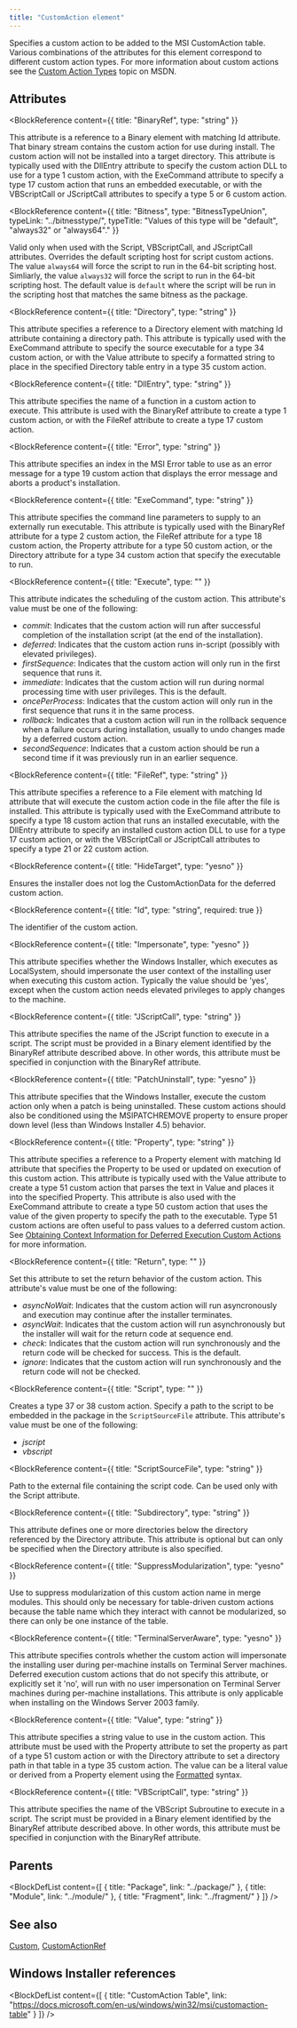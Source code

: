 ```yaml
---
title: "CustomAction element"
---
```



Specifies a custom action to be added to the MSI CustomAction table. Various combinations of the attributes for this element
 correspond to different custom action types. For more information about custom actions see the [
        Custom Action Types](https://learn.microsoft.com/en-us/windows/win32/msi/summary-list-of-all-custom-action-types) topic on MSDN.


## Attributes

<BlockWrapper>

  <BlockReference
    content={{
      title: "BinaryRef",
      type: "string"
    }}
  >
  This attribute is a reference to a Binary element with matching Id attribute. That binary stream contains
   the custom action for use during install. The custom action will not be installed into a target directory. This attribute is
   typically used with the DllEntry attribute to specify the custom action DLL to use for a type 1 custom action, with the ExeCommand
   attribute to specify a type 17 custom action that runs an embedded executable, or with the VBScriptCall or JScriptCall attributes
   to specify a type 5 or 6 custom action.
  </BlockReference>

  <BlockReference
    content={{
      title: "Bitness",
      type: "BitnessTypeUnion",
      typeLink: "../bitnesstype/",
      typeTitle: "Values of this type will be \"default\", \"always32\" or \"always64\"."
    }}
  >
  Valid only when used with the Script, VBScriptCall, and JScriptCall attributes.
   Overrides the default scripting host for script custom actions. The value `always64` will force the
   script to run in the 64-bit scripting host. Simliarly, the value `always32` will force the script
   to run in the 64-bit scripting host.
   The default value is `default` where the script will be run in the scripting host that matches the
   same bitness as the package.
  </BlockReference>

  <BlockReference
    content={{
      title: "Directory",
      type: "string"
    }}
  >
  This attribute specifies a reference to a Directory element with matching Id attribute containing a directory path.
   This attribute is typically used with the ExeCommand attribute to specify the source executable for a type 34
   custom action, or with the Value attribute to specify a formatted string to place in the specified Directory
   table entry in a type 35 custom action.
  </BlockReference>

  <BlockReference
    content={{
      title: "DllEntry",
      type: "string"
    }}
  >
  This attribute specifies the name of a function in a custom action to execute.
   This attribute is used with the BinaryRef attribute to create a type 1 custom
   action, or with the FileRef attribute to create a type 17 custom action.
  </BlockReference>

  <BlockReference
    content={{
      title: "Error",
      type: "string"
    }}
  >
  This attribute specifies an index in the MSI Error table to use as an error message for a
   type 19 custom action that displays the error message and aborts a product's installation.
  </BlockReference>

  <BlockReference
    content={{
      title: "ExeCommand",
      type: "string"
    }}
  >
  This attribute specifies the command line parameters to supply to an externally
   run executable. This attribute is typically used with the BinaryRef attribute for a type 2 custom action,
   the FileRef attribute for a type 18 custom action, the Property attribute for a type 50 custom action,
   or the Directory attribute for a type 34 custom action that specify the executable to run.
  </BlockReference>

  <BlockReference
    content={{
      title: "Execute",
      type: ""
    }}
  >
  This attribute indicates the scheduling of the custom action. This attribute's value must be one of the following:
  - *commit*: Indicates that the custom action will run after successful completion of the installation script (at the end of the installation).
  - *deferred*: Indicates that the custom action runs in-script (possibly with elevated privileges).
  - *firstSequence*: Indicates that the custom action will only run in the first sequence that runs it.
  - *immediate*: Indicates that the custom action will run during normal processing time with user privileges. This is the default.
  - *oncePerProcess*: Indicates that the custom action will only run in the first sequence that runs it in the same process.
  - *rollback*: Indicates that a custom action will run in the rollback sequence when a failure
     occurs during installation, usually to undo changes made by a deferred custom action.
  - *secondSequence*: Indicates that a custom action should be run a second time if it was previously run in an earlier sequence.
  </BlockReference>

  <BlockReference
    content={{
      title: "FileRef",
      type: "string"
    }}
  >
  This attribute specifies a reference to a File element with matching Id attribute that
   will execute the custom action code in the file after the file is installed. This
   attribute is typically used with the ExeCommand attribute to specify a type 18 custom action
   that runs an installed executable, with the DllEntry attribute to specify an installed custom
   action DLL to use for a type 17 custom action, or with the VBScriptCall or JScriptCall
   attributes to specify a type 21 or 22 custom action.
  </BlockReference>

  <BlockReference
    content={{
      title: "HideTarget",
      type: "yesno"
    }}
  >
  Ensures the installer does not log the CustomActionData for the deferred custom action.
  </BlockReference>

  <BlockReference
    content={{
      title: "Id",
      type: "string",
      required: true
    }}
  >
  The identifier of the custom action.
  </BlockReference>

  <BlockReference
    content={{
      title: "Impersonate",
      type: "yesno"
    }}
  >
  This attribute specifies whether the Windows Installer, which executes as LocalSystem,
   should impersonate the user context of the installing user when executing this custom action.
   Typically the value should be 'yes', except when the custom action needs elevated privileges
   to apply changes to the machine.
  </BlockReference>

  <BlockReference
    content={{
      title: "JScriptCall",
      type: "string"
    }}
  >
  This attribute specifies the name of the JScript function to execute in a script. The script must be
   provided in a Binary element identified by the BinaryRef attribute described above. In other words, this
   attribute must be specified in conjunction with the BinaryRef attribute.
  </BlockReference>

  <BlockReference
    content={{
      title: "PatchUninstall",
      type: "yesno"
    }}
  >
  This attribute specifies that the Windows Installer, execute the custom action only when
   a patch is being uninstalled. These custom actions should also be conditioned using the
   MSIPATCHREMOVE property to ensure proper down level (less than Windows Installer 4.5)
   behavior.
  </BlockReference>

  <BlockReference
    content={{
      title: "Property",
      type: "string"
    }}
  >
  This attribute specifies a reference to a Property element with matching Id attribute that specifies the Property
   to be used or updated on execution of this custom action. This attribute is
   typically used with the Value attribute to create a type 51 custom action that parses
   the text in Value and places it into the specified Property. This attribute is also used with
   the ExeCommand attribute to create a type 50 custom action that uses the value of the
   given property to specify the path to the executable. Type 51 custom actions are often useful to
   pass values to a deferred custom action.
   See [
            Obtaining Context Information for Deferred Execution Custom Actions](https://learn.microsoft.com/en-us/windows/win32/msi/obtaining-context-information-for-deferred-execution-custom-actions) for more information.
  </BlockReference>

  <BlockReference
    content={{
      title: "Return",
      type: ""
    }}
  >
  Set this attribute to set the return behavior of the custom action. This attribute's value must be one of the following:
  - *asyncNoWait*: Indicates that the custom action will run asyncronously and execution may continue after the installer terminates.
  - *asyncWait*: Indicates that the custom action will run asynchronously but the installer will wait for the return code at sequence end.
  - *check*: Indicates that the custom action will run synchronously and the return code will be checked for success. This is the default.
  - *ignore*: Indicates that the custom action will run synchronously and the return code will not be checked.
  </BlockReference>

  <BlockReference
    content={{
      title: "Script",
      type: ""
    }}
  >
  Creates a type 37 or 38 custom action. Specify a path to the script to be embedded in the package in the
   `ScriptSourceFile` attribute. This attribute's value must be one of the following:
  - *jscript*
  - *vbscript*
  </BlockReference>

  <BlockReference
    content={{
      title: "ScriptSourceFile",
      type: "string"
    }}
  >
  Path to the external file containing the script code. Can be used only with the Script attribute.
  </BlockReference>

  <BlockReference
    content={{
      title: "Subdirectory",
      type: "string"
    }}
  >
  This attribute defines one or more directories below the directory referenced by the Directory attribute.
   This attribute is optional but can only be specified when the Directory attribute is also specified.
  </BlockReference>

  <BlockReference
    content={{
      title: "SuppressModularization",
      type: "yesno"
    }}
  >
  Use to suppress modularization of this custom action name in merge modules.
   This should only be necessary for table-driven custom actions because the
   table name which they interact with cannot be modularized, so there can only
   be one instance of the table.
  </BlockReference>

  <BlockReference
    content={{
      title: "TerminalServerAware",
      type: "yesno"
    }}
  >
  This attribute specifies controls whether the custom action will impersonate the
   installing user during per-machine installs on Terminal Server machines.
   Deferred execution custom actions that do not specify this attribute, or explicitly set it 'no',
   will run with no user impersonation on Terminal Server machines during
   per-machine installations. This attribute is only applicable when installing on the
   Windows Server 2003 family.
  </BlockReference>

  <BlockReference
    content={{
      title: "Value",
      type: "string"
    }}
  >
  This attribute specifies a string value to use in the custom action. This attribute
   must be used with the Property attribute to set the property as part of a
   type 51 custom action or with the Directory attribute to set a directory path in that
   table in a type 35 custom action. The value can be a literal value or derived from a
   Property element using the [Formatted](https://learn.microsoft.com/en-us/windows/win32/msi/formatted) syntax.
  </BlockReference>

  <BlockReference
    content={{
      title: "VBScriptCall",
      type: "string"
    }}
  >
  This attribute specifies the name of the VBScript Subroutine to execute in a script. The script must be
   provided in a Binary element identified by the BinaryRef attribute described above. In other words, this
   attribute must be specified in conjunction with the BinaryRef attribute.
  </BlockReference>

</BlockWrapper>


## Parents

<BlockDefList content={[
    {
      title: "Package",
      link: "../package/"
    },
    {
      title: "Module",
      link: "../module/"
    },
    {
      title: "Fragment",
      link: "../fragment/"
    }
  ]}
/>

## See also
[Custom](../custom/), [CustomActionRef](../customactionref/)

## Windows Installer references

<BlockDefList content={[
    {
      title: "CustomAction Table",
      link: "https://docs.microsoft.com/en-us/windows/win32/msi/customaction-table"
    }
  ]}
/>
